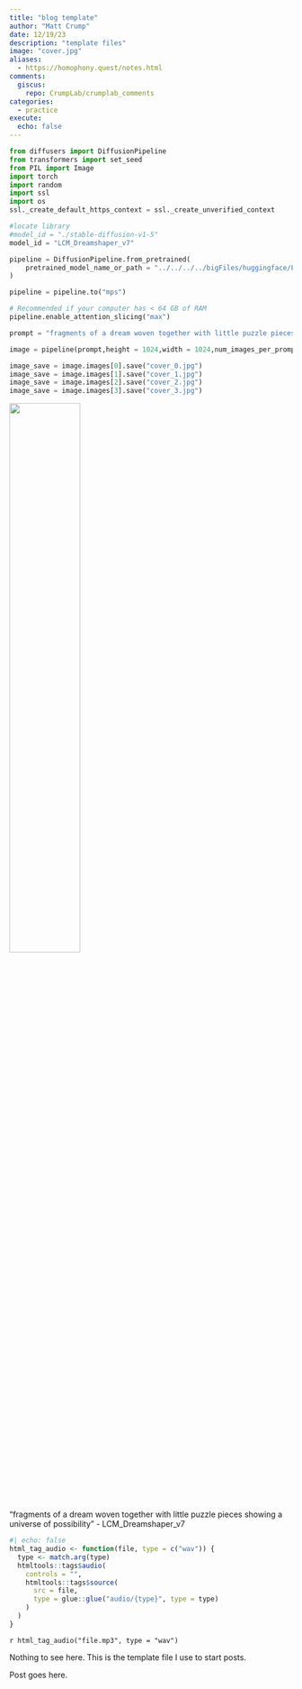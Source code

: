 ```yaml
---
title: "blog template"
author: "Matt Crump"
date: 12/19/23
description: "template files"
image: "cover.jpg"
aliases: 
  - https://homophony.quest/notes.html
comments:
  giscus: 
    repo: CrumpLab/crumplab_comments
categories: 
  - practice
execute: 
  echo: false
---
```


```python
from diffusers import DiffusionPipeline
from transformers import set_seed
from PIL import Image
import torch
import random
import ssl
import os
ssl._create_default_https_context = ssl._create_unverified_context

#locate library
#model_id = "./stable-diffusion-v1-5"
model_id = "LCM_Dreamshaper_v7"

pipeline = DiffusionPipeline.from_pretrained(
	pretrained_model_name_or_path = "../../../../bigFiles/huggingface/LCM_Dreamshaper_v7/",custom_pipeline="latent_consistency_txt2img", custom_revision="main", revision="fb9c5d"
)

pipeline = pipeline.to("mps")

# Recommended if your computer has < 64 GB of RAM
pipeline.enable_attention_slicing("max")

prompt = "fragments of a dream woven together with little puzzle pieces showing a universe of possibility"

image = pipeline(prompt,height = 1024,width = 1024,num_images_per_prompt = 4)

image_save = image.images[0].save("cover_0.jpg")
image_save = image.images[1].save("cover_1.jpg")
image_save = image.images[2].save("cover_2.jpg")
image_save = image.images[3].save("cover_3.jpg") 

```


![](cover.jpg){width=50% fig-align="left"}


::: column-margin
"fragments of a dream woven together with little puzzle pieces showing a universe of possibility" - LCM_Dreamshaper_v7
:::

```r
#| echo: false
html_tag_audio <- function(file, type = c("wav")) {
  type <- match.arg(type)
  htmltools::tags$audio(
    controls = "",
    htmltools::tags$source(
      src = file,
      type = glue::glue("audio/{type}", type = type)
    )
  )
}

```

`r html_tag_audio("file.mp3", type = "wav")`

Nothing to see here. This is the template file I use to start posts.

Post goes here.


